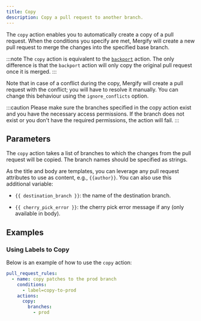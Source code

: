 ```yaml
---
title: Copy
description: Copy a pull request to another branch.
---
```



The `copy` action enables you to automatically create a copy of a pull request.
When the conditions you specify are met, Mergify will create a new pull request
to merge the changes into the specified base branch.

:::note
  The `copy` action is equivalent to the [`backport`](backport) action. The
  only difference is that the `backport` action will only copy the original
  pull request once it is merged.
:::

Note that in case of a conflict during the copy, Mergify will create a pull
request with the conflict; you will have to resolve it manually. You can change
this behaviour using the `ignore_conflicts` option.

:::caution
  Please make sure the branches specified in the copy action exist and you have
  the necessary access permissions. If the branch does not exist or you don't
  have the required permissions, the action will fail.
:::

## Parameters

The `copy` action takes a list of branches to which the changes from the pull
request will be copied. The branch names should be specified as strings.

<ActionOptionsTable action="copy" />

As the title and body are templates, you can leverage any pull request
attributes to use as content, e.g., `{{author}}`. You can also use this
additional variable:

- `{{ destination_branch }}`: the name of the destination branch.

- `{{ cherry_pick_error }}`: the cherry pick error message if any (only
    available in body).

## Examples

### Using Labels to Copy

Below is an example of how to use the `copy` action:

```yaml
pull_request_rules:
  - name: copy patches to the prod branch
    conditions:
      - label=copy-to-prod
    actions:
      copy:
        branches:
          - prod
```
